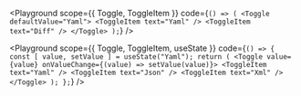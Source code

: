 
<Playground
  scope={{ Toggle, ToggleItem }}
  code={`() => (
    <Toggle defaultValue="Yaml">
        <ToggleItem text="Yaml" />
        <ToggleItem text="Diff" />
    </Toggle>
);`}
/>

<Playground
  scope={{ Toggle, ToggleItem, useState }}
  code={`() => {
  const [ value, setValue ] = useState("Yaml");
  return (
    <Toggle value={value} onValueChange={(value) => setValue(value)}>
        <ToggleItem text="Yaml" />
        <ToggleItem text="Json" />
        <ToggleItem text="Xml" />
    </Toggle>
  );
};`}
/>
